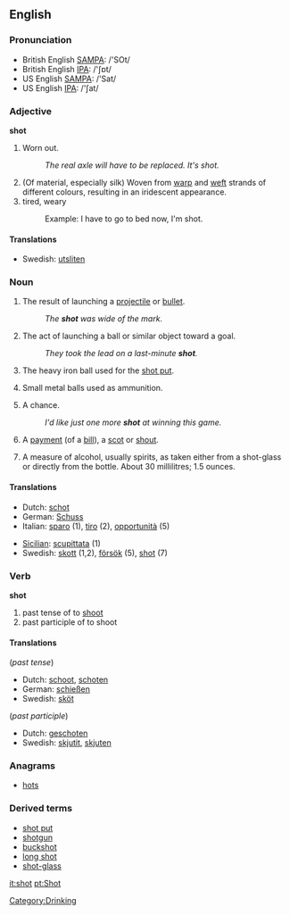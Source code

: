 ==English==

===Pronunciation===
*British English [[w:SAMPA|SAMPA]]: /'SOt/
*British English [[w:IPA|IPA]]: /'ʃɒt/
*US English [[w:SAMPA|SAMPA]]: /'Sat/
*US English [[w:IPA|IPA]]: /'ʃat/

===Adjective===
'''shot'''

# {{colloquial}} Worn out.
#: ''The real axle will have to be replaced.  It's shot.''
# (Of material, especially silk) Woven from [[warp]] and [[weft]] strands of different colours, resulting in an iridescent appearance.
# tired, weary
#:Example: I have to go to bed now, I'm shot.

====Translations====
*Swedish: [[utsliten]]

===Noun===
{{en-noun-reg}}

# The result of launching a [[projectile]] or [[bullet]].
#: ''The '''shot''' was wide of the mark.''
# {{sports}} The act of launching a ball or similar object toward a goal.
#: ''They took the lead on a last-minute '''shot'''.''
# The heavy iron ball used for the [[shot put]].
# {{uncountable}} Small metal balls used as ammunition.
# A chance.
#: ''I'd like just one more '''shot''' at winning this game.''
# {{finance}} A [[payment]] (of a [[bill]]), a [[scot]] or [[shout]].
# A measure of alcohol, usually spirits, as taken either from a shot-glass or directly from the bottle.  About 30 millilitres; 1.5 ounces.

====Translations====
{{top}}
*Dutch: [[schot]]
*German: [[Schuss]]
*Italian: [[sparo]] {{m}} (1), [[tiro]] {{m}} (2), [[opportunità]] {{f}} (5)
{{mid}}
*[[Sicilian]]: [[scupittata]] {{f}} (1)
*Swedish: [[skott]] {{n}} (1,2), [[försök]] {{n}} (5), [[shot#Swedish|shot]] {{c}} (7)
{{bottom}}

===Verb===
'''shot'''

# past tense of to [[shoot]]
# past participle of to shoot

====Translations====
(''past tense'')
*Dutch: [[schoot]], [[schoten]]
*German: [[schießen]]
*Swedish: [[sköt]]

(''past participle'')
*Dutch: [[geschoten]]
*Swedish: [[skjutit]], [[skjuten]]

===Anagrams===
*[[hots]]

===Derived terms===
*[[shot put]]
*[[shotgun]]
*[[buckshot]]
*[[long shot]]
*[[shot-glass]]


[[Category:Drinking]]

[[it:shot]]
[[pt:Shot]]